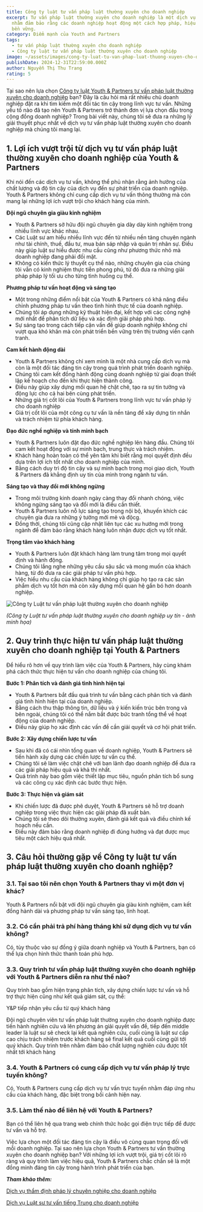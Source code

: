 ```yaml
---
title: Công ty luật tư vấn pháp luật thường xuyên cho doanh nghiệp
excerpt: Tư vấn pháp luật thường xuyên cho doanh nghiệp là một dịch vụ thiết yếu
  nhằm đảm bảo rằng các doanh nghiệp hoạt động một cách hợp pháp, hiệu quả và
  bền vững.
category: Điểm mạnh của Youth and Partners
tags:
  - tư vấn pháp luật thường xuyên cho doanh nghiệp
  - Công ty luật tư vấn pháp luật thường xuyên cho doanh nghiệp
image: ~/assets/images/cong-ty-luat-tu-van-phap-luat-thuong-xuyen-cho-doanh-nghiep.jpg
publishDate: 2024-12-31T22:59:00.000Z
author: Nguyễn Thị Thu Trang
rating: 5
---
```

Tại sao nên lựa chọn [Công ty luật Youth & Partners tư vấn pháp luật thường xuyên cho doanh nghiệp](https://yplawfirm.vn/tu-van-thuong-xuyen/cong-ty-luat-tu-van-phap-ly-thuong-xuyen-cho-doanh-nghiep-uy-tin) bạn? Đây là câu hỏi mà rất nhiều chủ doanh nghiệp đặt ra khi tìm kiếm một đối tác tin cậy trong lĩnh vực tư vấn. Những yếu tố nào đã tạo nên Youth & Partners trở thành đơn vị lựa chọn đầu trong cộng đồng doanh nghiệp? Trong bài viết này, chúng tôi sẽ đưa ra những lý giải thuyết phục nhất về dịch vụ tư vấn pháp luật thường xuyên cho doanh nghiệp mà chúng tôi mang lại.

## 1. Lợi ích vượt trội từ dịch vụ tư vấn pháp luật thường xuyên cho doanh nghiệp của Youth & Partners

Khi nói đến các dịch vụ tư vấn, không thể phủ nhận rằng ảnh hưởng của chất lượng và độ tin cậy của dịch vụ đến sự phát triển của doanh nghiệp. Youth & Partners không chỉ cung cấp dịch vụ tư vấn thông thường mà còn mang lại những lợi ích vượt trội cho khách hàng của mình.

**Đội ngũ chuyên gia giàu kinh nghiệm**

* Youth & Partners sở hữu đội ngũ chuyên gia dày dày kinh nghiệm trong nhiều lĩnh vực khác nhau.
* Các Luật sư am hiểu nhiều lĩnh vực đến từ nhiều nền tảng chuyên ngành như tài chính, thuế, đầu tư, mua bán sáp nhập và quản trị nhân sự. Điều này giúp luật sư hiểu được nhu cầu cũng như phương thức nhỏ mà doanh nghiệp đang phải đối mặt.
* Không có kiến ​​thức lý thuyết cụ thể nào, những chuyên gia của chúng tôi vẫn có kinh nghiệm thực tiễn phong phú, từ đó đưa ra những giải pháp pháp lý tối ưu cho từng tình huống cụ thể.

**Phương pháp tư vấn hoạt động và sáng tạo**

* Một trong những điểm nổi bật của Youth & Partners có khả năng điều chỉnh phương pháp tư vấn theo tình hình thực tế của doanh nghiệp.
* Chúng tôi áp dụng những kỹ thuật hiện đại, kết hợp với các công nghệ mới nhất để phân tích dữ liệu và xác định giải pháp phù hợp.
* Sự sáng tạo trong cách tiếp cận vấn đề giúp doanh nghiệp không chỉ vượt qua khó khăn mà còn phát triển bền vững trên thị trường viền cạnh tranh.

**Cam kết hành động dài**

* Youth & Partners không chỉ xem mình là một nhà cung cấp dịch vụ mà còn là một đối tác đáng tin cậy trong quá trình phát triển doanh nghiệp.
* Chúng tôi cam kết đồng hành động cùng doanh nghiệp từ giai đoạn thiết lập kế hoạch cho đến khi thực hiện thành công.
* Điều này giúp xây dựng mối quan hệ chặt chẽ, tạo ra sự tin tưởng và động lực cho cả hai bên cùng phát triển.
* Những giá trị cốt lõi của Youth & Partners trong lĩnh vực tư vấn pháp lý cho doanh nghiệp
* Giá trị cốt lõi của một công cụ tư vấn là nền tảng để xây dựng tin nhắn và trách nhiệm từ phía khách hàng.

**Đạo đức nghề nghiệp và tính minh bạch**

* Youth & Partners luôn đặt đạo đức nghề nghiệp lên hàng đầu. Chúng tôi cam kết hoạt động với sự minh bạch, trung thực và trách nhiệm.
* Khách hàng hoàn toàn có thể yên tâm khi biết rằng mọi quyết định đều dựa trên lợi ích tốt nhất cho doanh nghiệp của mình.
* Bằng cách duy trì độ tin cậy và sự minh bạch trong mọi giao dịch, Youth & Partners đã khẳng định uy tín của mình trong ngành tư vấn.

**Sáng tạo và thay đổi mới không ngừng**

* Trong môi trường kinh doanh ngày càng thay đổi nhanh chóng, việc không ngừng sáng tạo và đổi mới là điều cần thiết.
* Youth & Partners luôn nỗ lực sáng tạo trong nội bộ, khuyến khích các chuyên gia đưa ra những ý tưởng mới mẻ và độcg.
* Đồng thời, chúng tôi cũng cập nhật liên tục các xu hướng mới trong ngành để đảm bảo rằng khách hàng luôn nhận được dịch vụ tốt nhất.

**Trọng tâm vào khách hàng**

* Youth & Partners luôn đặt khách hàng làm trung tâm trong mọi quyết định và hành động.
* Chúng tôi lắng nghe những yêu cầu sâu sắc và mong muốn của khách hàng, từ đó đưa ra các giải pháp tư vấn phù hợp.
* Việc hiểu nhu cầu của khách hàng không chỉ giúp họ tạo ra các sản phẩm dịch vụ tốt hơn mà còn xây dựng mối quan hệ gắn bó hơn doanh nghiệp.

![Công ty Luật tư vấn pháp luật thường xuyên cho doanh nghiệp ](~/assets/images/cong-ty-luat-tu-van-phap-luat-thuong-xuyen-cho-doanh-nghiêp-so-1.jpg "Công ty Luật tư vấn pháp luật thường xuyên cho doanh nghiệp")

*(Công ty Luật tư vấn pháp luật thường xuyên cho doanh nghiệp uy tín - ảnh minh họa)*

## 2. Quy trình thực hiện tư vấn pháp luật thường xuyên cho doanh nghiệp tại Youth & Partners

Để hiểu rõ hơn về quy trình làm việc của Youth & Partners, hãy cùng khám phá cách thức thực hiện tư vấn cho doanh nghiệp của chúng tôi.

**Bước 1: Phân tích và đánh giá tình hình hiện tại**

* Youth & Partners bắt đầu quá trình tư vấn bằng cách phân tích và đánh giá tình hình hiện tại của doanh nghiệp.
* Bằng cách thu thập thông tin, dữ liệu và ý kiến ​​kiến ​​trúc bên trong và bên ngoài, chúng tôi có thể nắm bắt được bức tranh tổng thể về hoạt động của doanh nghiệp.
* Điều này giúp họ xác định các vấn đề cần giải quyết và cơ hội phát triển.

**Bước 2: Xây dựng chiến lược tư vấn**

* Sau khi đã có cái nhìn tổng quan về doanh nghiệp, Youth & Partners sẽ tiến hành xây dựng các chiến lược tư vấn cụ thể.
* Chúng tôi sẽ làm việc chặt chẽ với ban lãnh đạo doanh nghiệp để đưa ra các giải pháp hiệu quả và khả thi nhất.
* Quá trình này bao gồm việc thiết lập mục tiêu, nguồn phân tích bổ sung và các công cụ xác định các bước thực hiện.

**Bước 3: Thực hiện và giám sát**

* Khi chiến lược đã được phê duyệt, Youth & Partners sẽ hỗ trợ doanh nghiệp trong việc thực hiện các giải pháp đã xuất bản.
* Chúng tôi sẽ theo dõi thường xuyên, đánh giá kết quả và điều chỉnh kế hoạch nếu cần.
* Điều này đảm bảo rằng doanh nghiệp đi đúng hướng và đạt được mục tiêu một cách hiệu quả nhất.

## 3. Câu hỏi thường gặp về Công ty luật tư vấn pháp luật thường xuyên cho doanh nghiệp?

### 3.1. Tại sao tôi nên chọn Youth & Partners thay vì một đơn vị khác?

Youth & Partners nổi bật với đội ngũ chuyên gia giàu kinh nghiệm, cam kết đồng hành dài và phương pháp tư vấn sáng tạo, linh hoạt.

### 3.2. Có cần phải trả phí hàng tháng khi sử dụng dịch vụ tư vấn không?

Có, tùy thuộc vào sự đồng ý giữa doanh nghiệp và Youth & Partners, bạn có thể lựa chọn hình thức thanh toán phù hợp.

### 3.3. Quy trình tư vấn pháp luật thường xuyên cho doanh nghiệp với Youth & Partners diễn ra như thế nào?

Quy trình bao gồm hiện trạng phân tích, xây dựng chiến lược tư vấn và hỗ trợ thực hiện cũng như kết quả giám sát, cụ thể:

Y&P tiếp nhận yêu cầu từ quý khách hàng

Đội ngũ chuyên viên tư vấn pháp luật thường xuyên cho doanh nghiệp được tiến hành nghiên cứu và lên phương án giải quyết vấn đề, tiếp đến middle leader là luật sư sẽ check lại kết quả nghiên cứu, cuối cùng là luật sư cấp cao chịu trách nhiệm trước khách hàng sẽ final kết quả cuối cùng gửi tới quý khách. Quy trình trên nhằm đảm bảo chất lượng nghiên cứu được tốt nhất tới khách hàng

### 3.4. Youth & Partners có cung cấp dịch vụ tư vấn pháp lý trực tuyến không?

Có, Youth & Partners cung cấp dịch vụ tư vấn trực tuyến nhằm đáp ứng nhu cầu của khách hàng, đặc biệt trong bối cảnh hiện nay.

### 3.5. Làm thế nào để liên hệ với Youth & Partners?

Bạn có thể liên hệ qua trang web chính thức hoặc gọi điện trực tiếp để được tư vấn và hỗ trợ.

Việc lựa chọn một đối tác đáng tin cậy là điều vô cùng quan trọng đối với mỗi doanh nghiệp. Tại sao nên lựa chọn Youth & Partners tư vấn thường xuyên cho doanh nghiệp bạn? Với những lợi ích vượt trội, giá trị cốt lõi rõ ràng và quy trình làm việc hiệu quả, Youth & Partners chắc chắn sẽ là một đồng minh đáng tin cậy trong hành trình phát triển của bạn.

***Tham khảo thêm:*** 

[Dịch vụ thẩm định pháp lý chuyên nghiệp cho doanh nghiệp](https://yplawfirm.vn/dich-vu-danh-gia/dich-vu-tham-dinh-phap-ly-chuyen-nghiep-cho-doanh-nghiep)

[Dịch vụ Luật sư tư vấn tiếng Trung cho doanh nghiệp](https://yplawfirm.vn/dau-tu-nuoc-ngoai/dich-vu-luat-su-tu-van-tieng-trung-cho-doanh-nghiep)[](https://yplawfirm.vn/dau-tu-nuoc-ngoai/dich-vu-luat-su-tu-van-tieng-trung-cho-doanh-nghiep)
